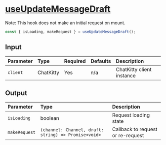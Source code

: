 
<Meta title="Hooks/Messages/useUpdateMessageDraft" />

# <u>useUpdateMessageDraft</u>

Note: This hook does not make an initial request on mount.

```typescript
const { isLoading, makeRequest } = useUpdateMessageDraft();
```

## Input

| Parameter | Type      | Required | Defaults | Description               |
| :-------- | :-------- | :------- | :------- | :------------------------ |
| `client`  | ChatKitty | Yes      | n/a      | ChatKitty client instance |

## Output

| Parameter     | Type                                                 | Description                       |
| :------------ | :--------------------------------------------------- | :-------------------------------- |
| `isLoading `  | boolean                                              | Request loading state             |
| `makeRequest` | `(channel: Channel, draft: string) => Promise<void>` | Callback to request or re-request |
